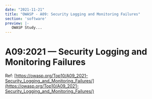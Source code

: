 ```yaml
---
date: "2021-11-21"
title: "OWASP - A09: Security Logging and Monitoring Failures"
section: 'software'
preview: |-
   OWASP Study...
---
```



# A09:2021 &mdash; Security Logging and Monitoring Failures

Ref: [https://owasp.org/Top10/A09_2021-Security_Logging_and_Monitoring_Failures/](https://owasp.org/Top10/A09_2021-Security_Logging_and_Monitoring_Failures/)